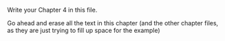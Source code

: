 

Write your Chapter 4 in this file.

Go ahead and erase all the text in this chapter (and the other chapter files, as they are just trying to fill up space for the example)

\lipsum
